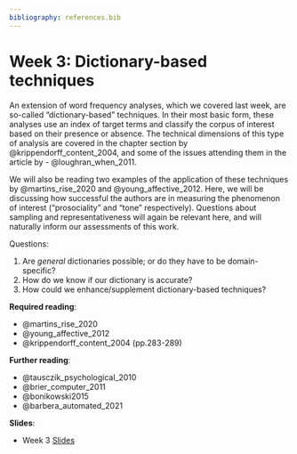 ```yaml
---
bibliography: references.bib
---
```


# Week 3: Dictionary-based techniques

An extension of word frequency analyses, which we covered last week, are so-called "dictionary-based" techniques. In their most basic form, these analyses use an index of target terms and classify the corpus of interest based on their presence or absence. The technical dimensions of this type of analysis are covered in the chapter section by @krippendorff_content_2004, and some of the issues attending them in the article by - @loughran_when_2011.

We will also be reading two examples of the application of these techniques by @martins_rise_2020 and @young_affective_2012. Here, we will be discussing how successful the authors are in measuring the phenomenon of interest ("prosociality" and "tone" respectively). Questions about sampling and representativeness will again be relevant here, and will naturally inform our assessments of this work.

Questions:

1.  Are *general* dictionaries possible; or do they have to be domain-specific?
2.  How do we know if our dictionary is accurate?
3.  How could we enhance/supplement dictionary-based techniques?

**Required reading**:

-   @martins_rise_2020
-   @young_affective_2012
-   @krippendorff_content_2004 (pp.283-289)

**Further reading**:

-   @tausczik_psychological_2010
-   @brier_computer_2011
-   @bonikowski2015
-   @barbera_automated_2021

**Slides**:

-   Week 3 [Slides](https://docs.google.com/presentation/d/1rgYCYGtZ7resCd7oVsGnaCpwWKduunl8s1famjtGtBY/edit?usp=sharing)
